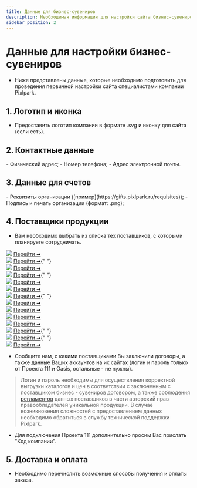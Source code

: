 ```yaml
---
title: Данные для бизнес-сувениров
description: Необходимая информация для настройки сайта бизнес-сувениров
sidebar_position: 2
---
```



# Данные для настройки бизнес-сувениров
* Ниже представлены данные, которые необходимо подготовить для проведения первичной настройки сайта специалистами компании Pixlpark.

## 1. Логотип и иконка
* Предоставить логотип компании в формате .svg и иконку для сайта (если есть).

## 2. Контактные данные
<div class="list">
- Физический адрес;
- Номер телефона;
- Адрес электронной почты.
</div>

## 3. Данные для счетов
<div class="list">
- Реквизиты организации ([пример](https://gifts.pixlpark.ru/requisites));
- Подпись и печать организации (формат: .png);
</div>

## 4. Поставщики продукции
* Вам необходимо выбрать из списка тех поставщиков, с которыми планируете сотрудничать.<br/>

<div class="gifts-data--wrapper">
<div class="gifts-data--catalog-list">
  <div class="gifts-data--catalog-item">
    <img src={catalog_1}></img>
    <a href="https://gifts.ru/">Перейти ➜</a>
  </div>
  <div class="gifts-data--catalog-item">
    <img src={catalog_2}></img>
    <a href="https://happygifts.ru/">Перейти ➜</a>{" "}
  </div>
  <div class="gifts-data--catalog-item">
    <img src={catalog_3}></img>
    <a href="https://www.oasiscatalog.com/">Перейти ➜</a>
  </div>
  <div class="gifts-data--catalog-item">
    <img src={catalog_4}></img>
    <a href="https://www.oceangifts.ru/">Перейти ➜</a>{" "}
  </div>
  <div class="gifts-data--catalog-item">
    <img src={catalog_5}></img>
    <a href="https://www.stan.su/">Перейти ➜</a>
  </div>
  <div class="gifts-data--catalog-item">
    <img src={catalog_6}></img>
    <a href="https://xindaorussia.ru/">Перейти ➜</a>
  </div>
  <div class="gifts-data--catalog-item">
    <img src={catalog_7}></img>
    <a href="https://portobello.ru/">Перейти ➜</a>{" "}
  </div>
  <div class="gifts-data--catalog-item">
    <img src={catalog_8}></img>
    <a href="https://midoceanbrands.ru/">Перейти ➜</a>
  </div>
  <div class="gifts-data--catalog-item">
    <img src={catalog_9}></img>
    <a href="https://vivagifts.ru/">Перейти ➜</a>
  </div>
  <div class="gifts-data--catalog-item">
    <img src={catalog_10}></img> <a href="https://topcatalog.ru/">Перейти ➜</a>
  </div>
  <div class="gifts-data--catalog-item">
    <img src={catalog_11}></img>
    <a href="https://artbottle.ru/">Перейти ➜</a>
  </div>
  <div class="gifts-data--catalog-item">
    <img src={catalog_12}></img>
    <a href="https://printsklad.ru/">Перейти ➜</a>{" "}
  </div>
  <div class="gifts-data--catalog-item">
    <img src={catalog_13}></img>
    <a href="https://artegifts.by/">Перейти ➜</a>{" "}
  </div>
  <div class="gifts-data--catalog-item">
    <img src={catalog_14}></img>
    <a href="https://www.center-prestige.ru/">Перейти ➜</a>
  </div>
</div>
</div>

* Сообщите нам, с какими поставщиками Вы заключили договоры, а также данные Ваших аккаунтов на их сайтах (логин и пароль только от Проекта 111 и Oasis, остальные - не нужны).
> Логин и пароль необходимы для осуществления корректной выгрузки каталогов и цен в соответствии с заключенным с поставщиком бизнес - сувениров договором, а также соблюдения [регламентов](https://gifts.ru/copyright) данных поставщиков в части авторский прав правообладателей уникальной продукции. В случае возникновения сложностей с предоставлением данных необходимо обратиться в службу технической поддержки Pixlpark.
* Для подключения Проекта 111 дополнительно просим Вас прислать "Код компании".

## 5. Доставка и оплата
* Необходимо перечислить возможные способы получения и оплаты заказа.